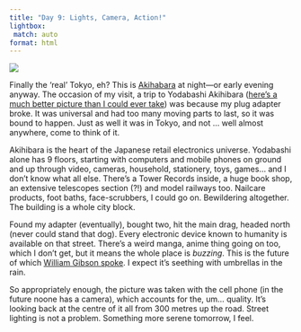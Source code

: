 ```yaml
---
title: "Day 9: Lights, Camera, Action!"
lightbox:
 match: auto
format: html
---
```


![](../images/20120428220611_imag0026.jpg){group="all-the-pictures"}

Finally the 'real' Tokyo, eh? This is [Akihabara](http://g.co/maps/4qwur) at night&mdash;or early evening anyway. The occasion of my visit, a trip to Yodabashi Akihibara ([here's a much better picture than I could ever take](http://en.wikipedia.org/wiki/File:YodobashiAkiba.jpg)) was because my plug adapter broke. It was universal and had too many moving parts to last, so it was bound to happen. Just as well it was in Tokyo, and not ... well almost anywhere, come to think of it.

Akihibara is the heart of the Japanese retail electronics universe. Yodabashi alone has 9 floors, starting with computers and mobile phones on ground and up through video, cameras, household, stationery, toys, games... and I don't know what all else. There's a Tower Records inside, a huge book shop, an extensive telescopes section (?!) and model railways too. Nailcare products, foot baths, face-scrubbers, I could go on. Bewildering altogether. The building is a whole city block.

Found my adapter (eventually), bought two, hit the main drag, headed north (never could stand that dog). Every electronic device known to humanity is available on that street. There's a weird manga, anime thing going on too, which I don't get, but it means the whole place is _buzzing_. This is the future of which [William Gibson spoke](03-day-4-glass-bricks.qmd). I expect it's seething with umbrellas in the rain.

So appropriately enough, the picture was taken with the cell phone (in the future noone has a camera), which accounts for the, um... quality. It's looking back at the centre of it all from 300 metres up the road. Street lighting is not a problem. Something more serene tomorrow, I feel.
